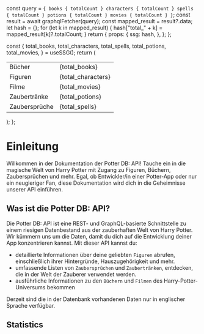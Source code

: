 


  const query = `
    {
      books {
        totalCount
      }
      characters {
        totalCount
      }
      spells {
        totalCount
      }
      potions {
        totalCount
      }
      movies {
        totalCount
      }
    }
  `;
  const result = await graphqlFetcher(query);
  const mapped_result = result?.data;
  let hash = {};
  for (let k in mapped_result) {
    hash["total_" + k] = mapped_result[k]?.totalCount;
  }
  return {
    props: {
      ssg: hash,
    },
  };
};

  const {
    total_books,
    total_characters,
    total_spells,
    total_potions,
    total_movies,
  } = useSSG();
  return (
    <table>
      <tbody>
        <tr>
          <td>Bücher</td>
          <td>{total_books}</td>
        </tr>
        <tr>
          <td>Figuren</td>
          <td>{total_characters}</td>
        </tr>
        <tr>
          <td>Filme</td>
          <td>{total_movies}</td>
        </tr>
        <tr>
          <td>Zaubertränke</td>
          <td>{total_potions}</td>
        </tr>
        <tr>
          <td>Zaubersprüche</td>
          <td>{total_spells}</td>
        </tr>
      </tbody>
    </table>
  );
};

# Einleitung

Willkommen in der Dokumentation der Potter DB: API!
Tauche ein in die magische Welt von Harry Potter mit Zugang zu Figuren, Büchern, Zaubersprüchen und mehr.
Egal, ob Entwickler/in einer Potter-App oder nur ein neugieriger Fan, diese Dokumentation wird dich in die Geheimnisse unserer API einführen.

## Was ist die Potter DB: API?
Die Potter DB: API ist eine REST- und GraphQL-basierte Schnittstelle zu einem riesigen Datenbestand aus der zauberhaften Welt von Harry Potter. Wir kümmern uns um die Daten, damit du dich auf die Entwicklung deiner App konzentrieren kannst. Mit dieser API kannst du:
- detaillierte Informationen über deine geliebten `Figuren` abrufen, einschließlich ihrer Hintergründe, Hauszugehörigkeit und mehr.
- umfassende Listen von `Zaubersprüchen` und `Zaubertränken`, entdecken, die in der Welt der Zauberer verwendet werden.
- ausführliche Informationen zu den `Büchern` und `Filmen` des Harry-Potter-Universums bekommen

<Callout type="info" emoji="ℹ️">
  Derzeit sind die in der Datenbank vorhandenen Daten nur in englischer Sprache verfügbar.
</Callout>

## Statistics
<Stats />
